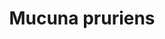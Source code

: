 ---
title: Mucuna pruriens
aka:
  - velvet bean
  - itching bean
  - cowhage
duration_chart_title: Oral Duration of Mucuna pruriens
duration_chart:
  total: 1–2 hours
  onset: 28m
  coming_up: 60m
  plateau: 2h
  coming_down: 90m
  after_effects: 90m
positive_effects: euphoria, stimulation, increased sociability
neutral_effects: decreased appetite, muscle tension
negative_effects: increased heart rate, anxiety, insomnia
image_location: /src/assets/Images/Mucuna pruriens/Daniel Pineda Vera Mucuna pruriens.jpg
dosage_table:
  title: Oral Dosage of Dried Mucuna pruriens Beans
  threshold: 500 mg
  light: 1 g
  common: 3 g
  strong: 6 g
  heavy: 12+ g
--- 
